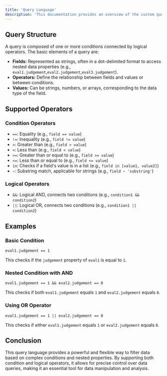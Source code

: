 ```yaml
---
title: 'Query Language'
description: 'This documentation provides an overview of the custom query language designed to parse and evaluate complex queries on structured data. The language supports a variety of conditions, logical operators, and special features that enable users to filter data effectively.'
---
```



## Query Structure

A query is composed of one or more conditions connected by logical operators. The basic elements of a query are:

- **Fields:** Represented as strings, often in a dot-delimited format to access nested data properties (e.g., `eval1.judgement`,`eval2.judgement`,`eval3.judgement`).
- **Operators:** Define the relationship between fields and values or between conditions.
- **Values:** Can be strings, numbers, or arrays, corresponding to the data type of the field.

## Supported Operators

### Condition Operators

- `==`: Equality (e.g., `field == value`)
- `!=`: Inequality (e.g., `field != value`)
- `>`: Greater than (e.g., `field > value`)
- `<`: Less than (e.g., `field < value`)
- `>=`: Greater than or equal to (e.g., `field >= value`)
- `<=`: Less than or equal to (e.g., `field <= value`)
- `in`: Checks if a field's value is in a list (e.g., `field in [value1, value2]`)
- `~`: Substring match, applicable for strings (e.g., `field ~ 'substring'`)

### Logical Operators

- `&&`: Logical AND, connects two conditions (e.g., `condition1 && condition2`)
- `||`: Logical OR, connects two conditions (e.g., `condition1 || condition2`)


## Examples

### Basic Condition

```plaintext
eval1.judgement == 1
```

This checks if the `judgement` property of `eval1` is equal to `1`.

### Nested Condition with AND

```plaintext
eval1.judgement == 1 && eval2.judgement == 0
```

This checks if both `eval1.judgement` equals `1` and `eval2.judgement` equals `0`.

### Using OR Operator

```plaintext
eval1.judgement == 1 || eval2.judgement == 0
```

This checks if either `eval1.judgement` equals `1` or `eval2.judgement` equals `0`.

## Conclusion

This query language provides a powerful and flexible way to filter data based on complex conditions and nested properties. By supporting both condition and logical operators, it allows for precise control over data queries, making it an essential tool for data manipulation and analysis.